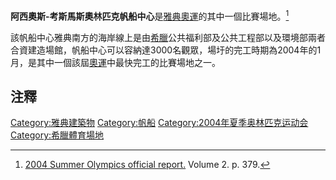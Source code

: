 '''阿西奧斯-考斯馬斯奧林匹克帆船中心'''是[[2004年夏季奧林匹克運動會|雅典奧運]]的其中一個比賽場地。<ref>[http://www.la84foundation.org/6oic/OfficialReports/2004/or2004b.pdf 2004 Summer Olympics official report.] Volume 2. p. 379.</ref>

該帆船中心雅典南方的海岸線上是由[[希臘|希臘]]公共福利部及公共工程部以及環境部兩者合資建造場館，帆船中心可以容納達3000名觀眾，場圩的完工時期為2004年的1月，是其中一個該屆[[奧運|奧運]]中最快完工的比賽場地之一。

==注釋==
{{Reflist|2}}

{{coord|37|52|40|N|23|43|40|E|display=title|region:GR_type:landmark}}

[[Category:雅典建築物|Category:雅典建築物]]
[[Category:帆船|Category:帆船]]
[[Category:2004年夏季奥林匹克运动会|Category:2004年夏季奥林匹克运动会]]
[[Category:希臘體育場地|Category:希臘體育場地]]
